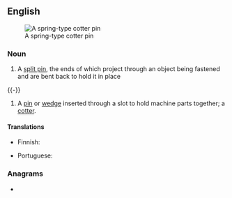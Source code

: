 ==English==
[[Image:CotterPin.png|thumb|A spring-type cotter pin]]

===Noun===
{{en-noun}}

# {{lb|en|US}} A [[split pin]], the ends of which project through an object being fastened and are bent back to hold it in place
{{-}}
# {{lb|en|UK}} A [[pin]] or [[wedge]] inserted through a slot to hold machine parts together; a [[cotter]].

====Translations====
{{trans-top|type of pin}}
* Finnish: {{t|fi|haarasokka}}
{{trans-mid}}
* Portuguese: {{t+|pt|chaveta|f}}
{{trans-bottom}}

===Anagrams===
* {{anagrams|en|citropten|protectin}}
